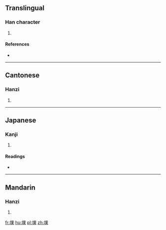 ==Translingual==

===Han character===
{{Han char|rn=32|rad=土|as=08|sn=11|four=4619<sub>4</sub>|canj=土田木 (GWD)|ids=⿰[[土]][[果]]}}

# {{defn|Han|sort=土08}}

====References====
* {{Han ref|kx=0231.220|dkj=05206|dj=0469.010|hdz=10453.020|uh=5801|ud=22529|bh=D4C6|bd=54470}}

----

==Cantonese==

===Hanzi===
{{yue-hanzi|jyut=[[fo2]], [[fo3]]|y=fo2, fo3}}

# {{defn|lang=yue|sort=土08}}

----

==Japanese==

===Kanji===
{{ja-kanji|grade=|rs=土08}}

# {{defn|lang=ja|sort=土08}}

====Readings====
* {{ja-readings|on=[[か]] (ka), [[かい]] (kai), [[け]] (ke), [[わ]] (wa)|kun=[[おか]] (oka), [[ちり]] (chiri), [[あじか]] (ajika)}}

----

==Mandarin==

===Hanzi===
{{cmn-hanzi|pin=[[kè]] ([[ke4]])|wg=k'o<sup>4</sup>}}

# {{defn|lang=cmn|sort=土08}}

[[fr:堁]]
[[hu:堁]]
[[pl:堁]]
[[zh:堁]]
